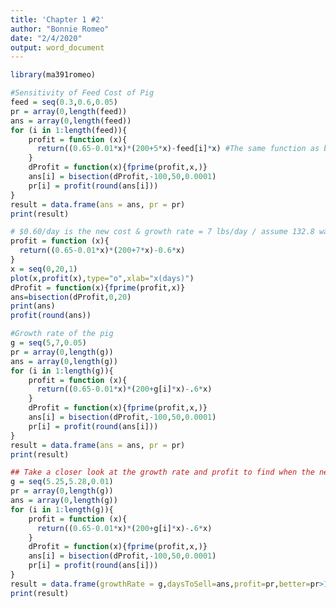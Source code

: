 ---
title: 'Chapter 1 #2'
author: "Bonnie Romeo"
date: "2/4/2020"
output: word_document
---

```{r, include = FALSE}
library(ma391romeo)
```

```{r}
#Sensitivity of Feed Cost of Pig
feed = seq(0.3,0.6,0.05)
pr = array(0,length(feed))
ans = array(0,length(feed))
for (i in 1:length(feed)){
    profit = function (x){
      return((0.65-0.01*x)*(200+5*x)-feed[i]*x) #The same function as before
    }
    dProfit = function(x){fprime(profit,x,)}
    ans[i] = bisection(dProfit,-100,50,0.0001)
    pr[i] = profit(round(ans[i]))
}
result = data.frame(ans = ans, pr = pr)
print(result)

```

```{r}
# $0.60/day is the new cost & growth rate = 7 lbs/day / assume 132.8 was previous profit
profit = function (x){
  return((0.65-0.01*x)*(200+7*x)-0.6*x)
}
x = seq(0,20,1)
plot(x,profit(x),type="o",xlab="x(days)")
dProfit = function(x){fprime(profit,x)}
ans=bisection(dProfit,0,20)
print(ans)
profit(round(ans))
```

```{r}
#Growth rate of the pig 
g = seq(5,7,0.05)
pr = array(0,length(g))
ans = array(0,length(g))
for (i in 1:length(g)){
    profit = function (x){
      return((0.65-0.01*x)*(200+g[i]*x)-.6*x)
    }
    dProfit = function(x){fprime(profit,x,)}
    ans[i] = bisection(dProfit,-100,50,0.0001)
    pr[i] = profit(round(ans[i]))
}
result = data.frame(ans = ans, pr = pr)
print(result)
```

```{r}
## Take a closer look at the growth rate and profit to find when the new feed is no longer better
g = seq(5.25,5.28,0.01)
pr = array(0,length(g))
ans = array(0,length(g))
for (i in 1:length(g)){
    profit = function (x){
      return((0.65-0.01*x)*(200+g[i]*x)-.6*x)
    }
    dProfit = function(x){fprime(profit,x,)}
    ans[i] = bisection(dProfit,-100,50,0.0001)
    pr[i] = profit(round(ans[i]))
}
result = data.frame(growthRate = g,daysToSell=ans,profit=pr,better=pr>133.2)
print(result)
```

